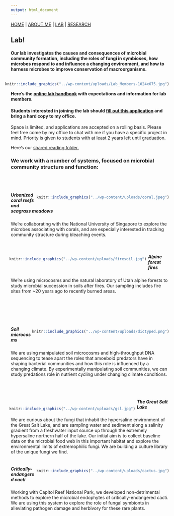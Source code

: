 ```yaml
---
output: html_document
---
```

[HOME](http://gzahn.github.io/) | [ABOUT ME](http://gzahn.github.io/about-me/) | [LAB](http://gzahn.github.io/lab/) | [RESEARCH](http://gzahn.github.io/pubs_and_pres/)

<style>
div.gray { background-color:#aabdaf; border-radius: 5px; padding: 20px;}
</style>
<div class = "gray">

# Lab!

#### Our lab investigates the causes and consequences of microbial community formation, including the roles of fungi in symbioses, how microbes respond to and influence a changing environment, and how to harness microbes to improve conservation of macroorganisms.

<div style= "float:right;position: relative;">
```r
knitr::include_graphics("../wp-content/uploads/Lab_Members-1024x675.jpg")
```
</div>


#### Here’s the [online lab handbook](https://github.com/gzahn/Lab_Manual/blob/master/README.md) with expectations and information for lab members.

#### Students interested in joining the lab should [fill out this application](https://github.com/gzahn/Profile/raw/master/Student_Research_Application.docx) and bring a hard copy to my office.

Space is limited, and applications are accepted on a rolling basis. Please feel free come by my office to chat with me if you have a specific project in mind. Priority is given to students with at least 2 years left until graduation.

Here's our [shared reading folder.](https://www.zotero.org/groups/415455/microbe_ecology/items?)
</div>

<style>
div.blue { background-color:#a89d82; border-radius: 5px; padding: 20px;}
</style>
<div class = "blue">

### We work with a number of systems, focused on microbial community structure and function:
<br><br>

<div style= "float:right;position: relative;">
```r
knitr::include_graphics("../wp-content/uploads/coral.jpeg")
```
</div>

##### **Urbanized coral reefs and seagrass meadows**
We're collaborating with the National University of Singapore to explore the microbes associating with corals, and are especially interested in tracking community structure during bleaching events.
<br><br><br>

<div style= "float:left;position: relative;left: -5px">
```r
knitr::include_graphics("../wp-content/uploads/firesoil.jpg")
```
</div>

##### **Alpine forest fires**
We're using microcosms and the natural laboratory of Utah alpine forests to study microbial succession in soils after fires. Our sampling includes fire sites from ~20 years ago to recently burned areas. 
<br><br><br><br><br><br>

<div style= "float:right;position: relative;">
```r
knitr::include_graphics("../wp-content/uploads/dictyped.png")
```
</div>

##### **Soil microcosms**
We are using manipulated soil microcosms and high-throughput DNA sequencing to tease apart the roles that amoeboid predators have in shaping bacterial communities and how this role is influenced by a changing climate. By experimentally manipulating soil communities, we can study predations role in nutrient cycling under changing climate conditions.
<br><br><br><br>


<div style= "float:left;position: relative;left: -5px;top: 15">
```r
knitr::include_graphics("../wp-content/uploads/gsl.jpg")
```
</div>

##### **The Great Salt Lake**
We are curious about the fungi that inhabit the hypersaline environment of the Great Salt Lake, and are sampling water and sediment along a salinity gradient from a freshwater input source up through the extremely hypersaline northern half of the lake. Our initial aim is to collect baseline data on the microbial food web in this important habitat and explore the environmental limits of extremophilic fungi. We are building a culture library of the unique fungi we find.
<br><br>


<div style= "float:right;position: relative;">
```r
knitr::include_graphics("../wp-content/uploads/cactus.jpg")
```
</div>

##### **Critically-endangered cacti**
Working with Capitol Reef National Park, we developed non-detrimental methods to explore the microbial endophytes of critically-endangered cacti. We are using this system to explore the role of fungal symbionts in alleviating pathogen damage and herbivory for these rare plants.
<br><br><br><br><br>
 
</div>